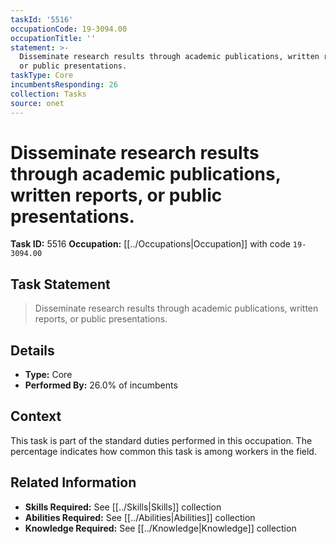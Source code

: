 ```yaml
---
taskId: '5516'
occupationCode: 19-3094.00
occupationTitle: ''
statement: >-
  Disseminate research results through academic publications, written reports,
  or public presentations.
taskType: Core
incumbentsResponding: 26
collection: Tasks
source: onet
---
```

# Disseminate research results through academic publications, written reports, or public presentations.

**Task ID:** 5516
**Occupation:** [[../Occupations|Occupation]] with code `19-3094.00`

## Task Statement

> Disseminate research results through academic publications, written reports, or public presentations.

## Details

- **Type:** Core
- **Performed By:** 26.0% of incumbents

## Context

This task is part of the standard duties performed in this occupation. The percentage indicates how common this task is among workers in the field.

## Related Information

- **Skills Required:** See [[../Skills|Skills]] collection
- **Abilities Required:** See [[../Abilities|Abilities]] collection
- **Knowledge Required:** See [[../Knowledge|Knowledge]] collection
